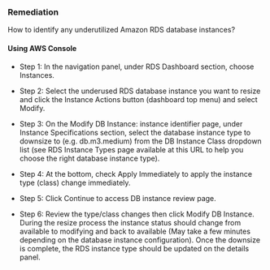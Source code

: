 ### Remediation

How to identify any underutilized Amazon RDS database instances?

#### Using AWS Console

- Step 1: In the navigation panel, under RDS Dashboard section, choose Instances.

- Step 2: Select the underused RDS database instance you want to resize and click the Instance Actions button (dashboard top menu) and select Modify.

- Step 3: On the Modify DB Instance: instance identifier page, under Instance Specifications section, select the database instance type to downsize to (e.g. db.m3.medium) from the DB Instance Class dropdown list (see RDS Instance Types page available at this URL to help you choose the right database instance type).

- Step 4: At the bottom, check Apply Immediately to apply the instance type (class) change immediately.

- Step 5: Click Continue to access DB instance review page.

- Step 6: Review the type/class changes then click Modify DB Instance. During the resize process the instance status should change from available to modifying and back to available (May take a few minutes depending on the database instance configuration). Once the downsize is complete, the RDS instance type should be updated on the details panel.
